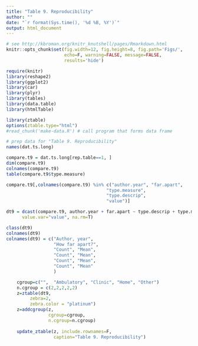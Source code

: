 ```yaml
---
title: "Table 9. Reproducibility"
author: ""
date: "`r format(Sys.time(), '%d %B, %Y')`"
output: html_document
---
```



```r
# see http://kbroman.org/knitr_knutshell/pages/Rmarkdown.html
knitr::opts_chunk$set(fig.width=12, fig.height=8, fig.path='Figs/',
                      echo=F, warning=FALSE, message=FALSE, 
                      results='hide')

require(knitr)
library(reshape2)
library(ggplot2)
library(car)
library(plyr)
library(tables)
library(data.table)
library(htmlTable)

library(ztable)
options(ztable.type="html")
#read_chunk('make-data.R') # call program that forms data frame
```


```r
# prep data for "Table 9. Reproducibility"
names(dat.ts.long)

compare.t9 = dat.ts.long[rep.table==1, ]
dim(compare.t9)
colnames(compare.t9)
table(compare.t9$type.measure)

compare.t9[,colnames(compare.t9) %in% c("author.year", "far.apart",
                                      "type.measure",
                                      "type.descrip",
                                      "value")]

dt9 = dcast(compare.t9, author.year + far.apart ~ type.descrip + type.measure, 
      value.var="value", na.rm=T)

class(dt9)
colnames(dt9)
colnames(dt9) = c("Author, year", 
                  "How far apart?",
                  "Count", "Mean",
                  "Count", "Mean",
                  "Count", "Mean",
                  "Count", "Mean"
                  )
```

```r

    cgroup=c("",  "Ambulatory", "Clinic", "Home", "Other")
    n.cgroup = c(2,2,2,2,2)
    z=ztable(dt9,
         zebra=2,
         zebra.color = "platinum")
    z=addcgroup(z,
                cgroup=cgroup,
                n.cgroup=n.cgroup)
    
    update_ztable(z, include.rownames=F,
                  caption="Table 9. Reproducibility")
```
